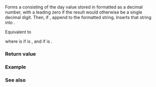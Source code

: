 {{cpp/chrono/title|1=operator&lt;&lt;{{small|(std::chrono::day)}}}}
{{cpp/chrono/day/navbar}}
{{dcl begin}}
{{dcl header|chrono}}
{{dcl|since=c++20|
template&lt; class CharT, class Traits &gt;
std::basic_ostream&lt;CharT, Traits&gt;&amp;
    operator&lt;&lt;( std::basic_ostream&lt;CharT, Traits&gt;&amp; os, const std::chrono::day&amp; d );
}}
{{dcl end}}

Forms a {{c|std::basic_string&lt;CharT&gt;}} {{tt|s}} consisting of the day value stored in {{c|d}} formatted as a decimal number, with a leading zero if the result would otherwise be a single decimal digit. Then, if {{c|!d.ok()}}, append {{c|" is not a valid day"}} to the formatted string. Inserts that string into {{c|os}}.

Equivalent to

{{cc|
return os &lt;&lt; (d.ok() ?
    std::format(STATICALLY_WIDEN&lt;CharT&gt;("{:%d}"), d) :
    std::format(STATICALLY_WIDEN&lt;CharT&gt;("{:%d} is not a valid day"), d));
}}

where {{c|STATICALLY_WIDEN&lt;CharT&gt;("...")}} is {{c|"..."}} if {{tt|CharT}} is {{c|char}}, and {{c|L"..."}} if {{tt|CharT}} is {{c|wchar_t}}.

===Return value===
{{c|os}}

===Example===
{{example
|code=
#include &lt;chrono&gt;
#include &lt;iostream&gt;

int main()
{
    constexpr std::chrono::day d1{31}, d2{7}, d3{42}, d4{};
    std::cout &lt;&lt; d1 &lt;&lt; '\n'
              &lt;&lt; d2 &lt;&lt; '\n'
              &lt;&lt; d3 &lt;&lt; '\n'
              &lt;&lt; d4 &lt;&lt; '\n';
}
|p=true
|output=
31
07
42 is not a valid day
00 is not a valid day
}}

===See also===
{{dsc begin}}
{{dsc inc|cpp/utility/format/dsc format}}
{{dsc inc|cpp/chrono/dsc formatter|day}}
{{dsc end}}

{{langlinks|es|ja|ru|zh}}